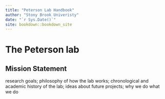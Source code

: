 ```yaml
---
title: "Peterson Lab Handbook"
author: "Stony Brook Univeristy"
date: "`r Sys.Date()`"
site: bookdown::bookdown_site
---
```


# The Peterson lab {.unnumbered}

```{=tex}
\renewcommand{\chaptermark}[1]{\markboth{\uppercase{#1}}{\uppercase{#1}}}
\markboth{\uppercase{Preface}}{\uppercase{Preface}}
```

## Mission Statement
research goals; philosophy of how the lab works; chronological and academic history of the lab; ideas about future projects; why we do what we do

\renewcommand{\chaptermark}[1]{\markboth{\uppercase{\thechapter. \ #1}}{}}
